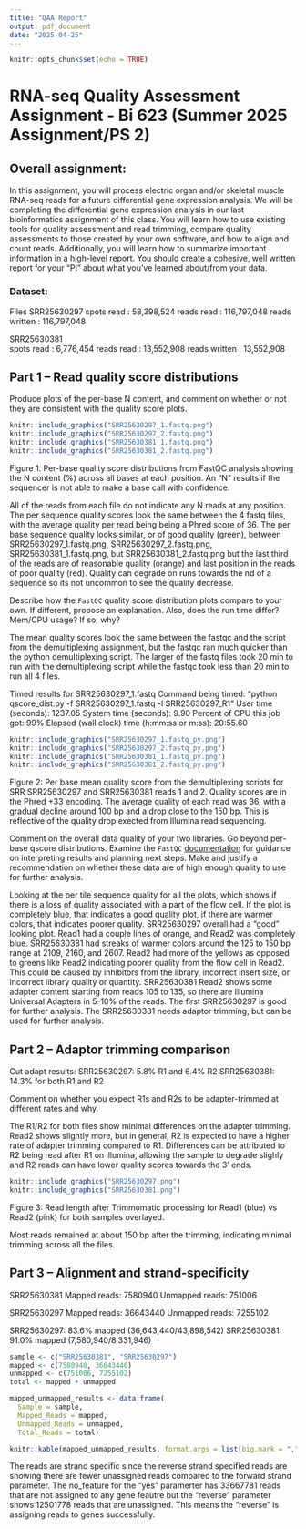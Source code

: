 ```yaml
---
title: "QAA Report"
output: pdf_document
date: "2025-04-25"
---
```


```r
knitr::opts_chunk$set(echo = TRUE)
```

# RNA-seq Quality Assessment Assignment - Bi 623 (Summer 2025 Assignment/PS 2)

## Overall assignment:
In this assignment, you will process electric organ and/or skeletal muscle RNA-seq reads for a future differential gene expression analysis. We will be completing the differential gene expression analysis in our last bioinformatics assignment of this class. You will learn how to use existing tools for quality assessment and read trimming, compare quality assessments to those created by your own software, and how to align and count reads. Additionally, you will learn how to summarize important information in a high-level report. You should create a cohesive, well written report for your "PI" about what you've learned about/from your data.



### Dataset:

Files
SRR25630297
spots read      : 58,398,524
reads read      : 116,797,048
reads written   : 116,797,048

SRR25630381   
spots read      : 6,776,454
reads read      : 13,552,908
reads written   : 13,552,908


## Part 1 – Read quality score distributions


Produce plots of the per-base N content, and comment on whether or not they are consistent with the quality score plots.

```r

knitr::include_graphics("SRR25630297_1.fastq.png")
knitr::include_graphics("SRR25630297_2.fastq.png")
knitr::include_graphics("SRR25630381_1.fastq.png")
knitr::include_graphics("SRR25630381_2.fastq.png")

```
Figure 1. Per-base quality score distributions from FastQC analysis showing the N content (%) across all bases at each position. An "N" results if the sequencer is not able to make a base call with confidence. 


All of the reads from each file do not indicate any N reads at any position.
The per sequence quality scores look the same between the 4 fastq files, with the average quality per read being being a Phred score of 36. 
The per base sequence quality looks similar, or of good quality (green), between SRR25630297_1.fastq.png, SRR25630297_2.fastq.png, SRR25630381_1.fastq.png, but SRR25630381_2.fastq.png but the last third of the reads are of reasonable quality (orange) and last position in the reads of poor quality (red). Quality can degrade on runs towards the nd of a sequence so its not uncommon to see the quality decrease.





Describe how the `FastQC` quality score distribution plots compare to your own. 
If different, propose an explanation. Also, does the run time differ? Mem/CPU usage? If so, why?

The mean quality scores look the same between the fastqc and the script from the demultiplexing assignment, but the fastqc ran much quicker than the python demultiplexing script. The larger of the fastq files took 20 min to run with the demultiplexing script while the fastqc took less than 20 min to run all 4 files. 

Timed results for SRR25630297_1.fastq
	Command being timed: "python qscore_dist.py -f SRR25630297_1.fastq -l SRR25630297_R1"
	User time (seconds): 1237.05
	System time (seconds): 9.90
	Percent of CPU this job got: 99%
	Elapsed (wall clock) time (h:mm:ss or m:ss): 20:55.60



```r
knitr::include_graphics("SRR25630297_1.fastq_py.png")
knitr::include_graphics("SRR25630297_2.fastq_py.png")
knitr::include_graphics("SRR25630381_1.fastq_py.png")
knitr::include_graphics("SRR25630381_2.fastq_py.png")

```
Figure 2: Per base mean quality score from the demultiplexing scripts for SRR SRR25630297 and SRR25630381 reads 1 and 2. Quality scores are in the Phred +33 encoding. The average quality of each read was 36, with a gradual decline around 100 bp and a drop close to the 150 bp. This is reflective of the quality drop exected from Illumina read sequencing. 




Comment on the overall data quality of your two libraries. Go beyond per-base qscore distributions. Examine the `FastQC` [documentation](https://www.bioinformatics.babraham.ac.uk/projects/fastqc/Help/3%20Analysis%20Modules/) for guidance on interpreting results and planning next steps. Make and justify a recommendation on whether these data are of high enough quality to use for further analysis. 

Looking at the per tile sequence quality for all the plots, which shows if there is a loss of quality associated with a part of the flow cell. If the plot is completely blue, that indicates a good quality plot, if there are warmer colors, that indicates poorer quality. SRR25630297 overall had a "good" looking plot. Read1 had a couple lines of orange, and Read2 was completely blue. SRR25630381 had streaks of warmer colors around the 125 to 150 bp range at 2109, 2160, and 2607. Read2 had more of the yellows as opposed to greens like Read2 indicating poorer quality from the flow cell in Read2. This could be caused by inhibitors from the library, incorrect insert size, or incorrect library quality or quantity. SRR25630381 Read2 shows some adapter content starting from reads 105 to 135, so there are Illumina Universal Adapters in 5-10% of the reads. The first SRR25630297 is good for further analysis. The  SRR25630381 needs adaptor trimming, but can be used for further analysis.




## Part 2 – Adaptor trimming comparison

Cut adapt results:
SRR25630297: 5.8% R1 and 6.4% R2
SRR25630381: 14.3% for both R1 and R2

Comment on whether you expect R1s and R2s to be adapter-trimmed at different rates and why.

The R1/R2 for both files show minimal differences on the adapter trimming. Read2 shows slightly more, but in general, R2 is expected to have a higher rate of adapter trimming compared to R1. Differences can be attributed to R2 being read after R1 on illumina, allowing the sample to degrade slighly and R2 reads can have lower quality scores towards the 3' ends.



```r
knitr::include_graphics("SRR25630297.png")
knitr::include_graphics("SRR25630381.png")
```
Figure 3: Read length after Trimmomatic processing for Read1 (blue) vs Read2 (pink) for both samples overlayed.

Most reads remained at about 150 bp after the trimming, indicating minimal trimming across all the files.



## Part 3 – Alignment and strand-specificity
SRR25630381
Mapped reads: 7580940
Unmapped reads: 751006

SRR25630297
Mapped reads: 36643440
Unmapped reads: 7255102

SRR25630297: 83.6% mapped (36,643,440/43,898,542)
SRR25630381: 91.0% mapped (7,580,940/8,331,946)



```r
sample <- c("SRR25630381", "SRR25630297")
mapped <- c(7580940, 36643440)
unmapped <- c(751006, 7255102)
total <- mapped + unmapped

mapped_unmapped_results <- data.frame(
  Sample = sample,
  Mapped_Reads = mapped,
  Unmapped_Reads = unmapped,
  Total_Reads = total)

knitr::kable(mapped_unmapped_results, format.args = list(big.mark = ","))
```



The reads are strand specific since the reverse strand specified reads are showing there are fewer unassigned reads compared to the forward strand parameter. The no_feature for the "yes" paramerter has 33667781 reads that are not assigned to any gene feautre but the "reverse" parameter shows 12501778 reads that are unassigned. This means the "reverse" is assigning reads to genes successfully.

